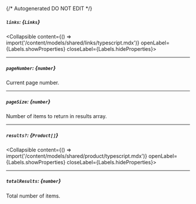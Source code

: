 {/* Autogenerated DO NOT EDIT  */}

##### `links`: *{`Links`}*
<Collapsible content={() => import('/content/models/shared/links/typescript.mdx')} openLabel={Labels.showProperties} closeLabel={Labels.hideProperties}>
</Collapsible>

---
##### `pageNumber`: *{`number`}*
Current page number.

---
##### `pageSize`: *{`number`}*
Number of items to return in results array.

---
##### `results?`: *{`Product[]`}*
<Collapsible content={() => import('/content/models/shared/product/typescript.mdx')} openLabel={Labels.showProperties} closeLabel={Labels.hideProperties}>
</Collapsible>

---
##### `totalResults`: *{`number`}*
Total number of items.


